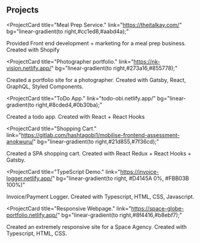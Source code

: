 ## Projects

<ProjectCard
title="Meal Prep Service."
link="https://theitalkay.com/"
bg="linear-gradient(to right,#cc1ed8,#aabd4a);"
>
Provided Front end development + marketing for a meal prep business. Created with Shopify
</ProjectCard>

<ProjectCard
title="Photographer portfolio."
link="https://nk-vision.netlify.app/"
bg="linear-gradient(to right,#273a16,#855778);"
>
Created a portfolio site for a photographer. Created with Gatsby, React, GraphQL, Styled Components.
</ProjectCard>

<ProjectCard
title="ToDo App."
link="todo-obi.netlify.app/"
bg="linear-gradient(to right,#8cded4,#0b30ba);"
>
Created a todo app. Created with React + React Hooks
</ProjectCard>

<ProjectCard
title="Shopping Cart."
link="https://gitlab.com/hashtagobi1/mobilise-frontend-assessment-anokwuru/"
bg="linear-gradient(to right,#21d855,#7f36cd);"
>
Created a SPA shopping cart. Created with React Redux + React Hooks + Gatsby.
</ProjectCard>


<ProjectCard
title="TypeScript Demo."
link="https://invoice-logger.netlify.app/"
bg="linear-gradient(to right, #D4145A 0%, #FBB03B 100%)"
>
Invoice/Payment Logger. Created with Typescript, HTML, CSS, Javascript.
</ProjectCard>

<ProjectCard
title="Responsive Webpage."
link="https://space-globe-portfolio.netlify.app/"
bg="linear-gradient(to right,#8f4416,#b8ebf7);"
>
Created an extremely responsive site for a Space Agency. Created with Typescript, HTML, CSS.
</ProjectCard>






